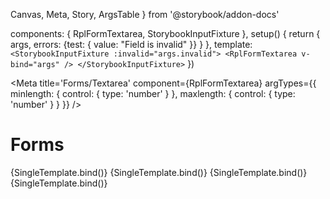   Canvas,
  Meta,
  Story,
  ArgsTable
} from '@storybook/addon-docs'

  components: { RplFormTextarea, StorybookInputFixture },
  setup() {
    return { args, errors: {test: { value: "Field is invalid" }} }
  },
  template: `<StorybookInputFixture :invalid="args.invalid">
    <RplFormTextarea v-bind="args" />
  </StorybookInputFixture>`
})

<Meta
  title='Forms/Textarea'
  component={RplFormTextarea}
  argTypes={{
    minlength: {
      control: { type: 'number' }
    },
    maxlength: {
      control: { type: 'number' }
    }
  }}
/>

# Forms

<ArgsTable of={RplFormTextarea} />

<Canvas>
  <Story
    name='Default'
  >
    {SingleTemplate.bind()}
  </Story>
</Canvas>

<Canvas>
  <Story
    name='Reverse'
    parameters={{
      background: 'gray'
    }}
    args={{
      placeholder: 'Example placeholder',
      variant: 'reverse'
    }}
  >
    {SingleTemplate.bind()}
  </Story>
</Canvas>

<Canvas>
  <Story
    name='Error'
    args={{
      invalid: true,
      value: 'Example content'
    }}
  >
    {SingleTemplate.bind()}
  </Story>
</Canvas>

<Canvas>
  <Story
    name='Inactive'
    args={{
      disabled: true,
      value: 'Example content'
    }}
  >
    {SingleTemplate.bind()}
  </Story>
</Canvas>
